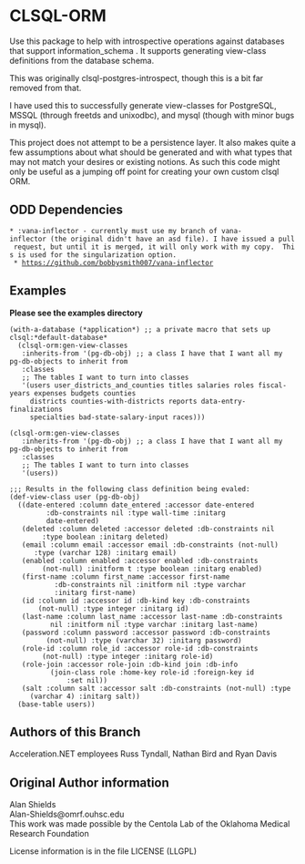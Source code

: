 = CLSQL-ORM =
Use this package to help with introspective operations against
databases that support information_schema . It supports generating 
view-class definitions from the database schema.

This was originally clsql-postgres-introspect, though this is a bit far removed from that.

I have used this to successfully generate view-classes for PostgreSQL,
MSSQL (through freetds and unixodbc), and mysql (though with minor
bugs in mysql).

This project does not attempt to be a persistence layer. It also makes quite a few assumptions
about what should be generated and with what types that may not match your desires or existing 
notions.  As such this code might only be useful as a jumping off point for creating your own
custom clsql ORM.

== ODD Dependencies ==
 * :vana-inflector - currently must use my branch of vana-inflector (the original didn't have an asd file). I have issued a pull request, but until it is merged, it will only work with my copy.  This is used for the singularization option.
  * https://github.com/bobbysmith007/vana-inflector

== Examples ==

'''Please see the examples directory'''

<pre>
(with-a-database (*application*) ;; a private macro that sets up clsql:*default-database* 
  (clsql-orm:gen-view-classes
   :inherits-from '(pg-db-obj) ;; a class I have that I want all my pg-db-objects to inherit from
   :classes 
   ;; The tables I want to turn into classes
   '(users user_districts_and_counties titles salaries roles fiscal-years expenses budgets counties
     districts counties-with-districts reports data-entry-finalizations
     specialties bad-state-salary-input races)))
</pre>

<pre>
(clsql-orm:gen-view-classes
   :inherits-from '(pg-db-obj) ;; a class I have that I want all my pg-db-objects to inherit from
   :classes 
   ;; The tables I want to turn into classes
   '(users))

;;; Results in the following class definition being evaled:
(def-view-class user (pg-db-obj)
  ((date-entered :column date_entered :accessor date-entered
		 :db-constraints nil :type wall-time :initarg
		 date-entered)
   (deleted :column deleted :accessor deleted :db-constraints nil
	    :type boolean :initarg deleted)
   (email :column email :accessor email :db-constraints (not-null)
	  :type (varchar 128) :initarg email)
   (enabled :column enabled :accessor enabled :db-constraints
	    (not-null) :initform t :type boolean :initarg enabled)
   (first-name :column first_name :accessor first-name
	       :db-constraints nil :initform nil :type varchar
	       :initarg first-name)
   (id :column id :accessor id :db-kind key :db-constraints
       (not-null) :type integer :initarg id)
   (last-name :column last_name :accessor last-name :db-constraints
	      nil :initform nil :type varchar :initarg last-name)
   (password :column password :accessor password :db-constraints
	     (not-null) :type (varchar 32) :initarg password)
   (role-id :column role_id :accessor role-id :db-constraints
	    (not-null) :type integer :initarg role-id)
   (role-join :accessor role-join :db-kind join :db-info
	      (join-class role :home-key role-id :foreign-key id
			  :set nil))
   (salt :column salt :accessor salt :db-constraints (not-null) :type
	 (varchar 4) :initarg salt))
  (base-table users))

</pre>

== Authors of this Branch ==

Acceleration.NET employees Russ Tyndall, Nathan Bird and Ryan Davis

== Original Author information ==

Alan Shields<br />
Alan-Shields@omrf.ouhsc.edu<br />

This work was made possible by the Centola Lab of the Oklahoma Medical Research Foundation

License information is in the file LICENSE (LLGPL)
